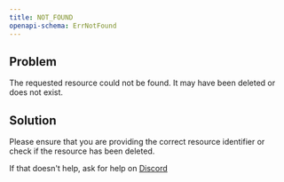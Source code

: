 ```yaml
---
title: NOT_FOUND
openapi-schema: ErrNotFound
---
```


## Problem

The requested resource could not be found. It may have been deleted or does not exist.

## Solution

Please ensure that you are providing the correct resource identifier or check if the resource has been deleted.

If that doesn't help, ask for help on [Discord](https://unprice.dev/discord)
